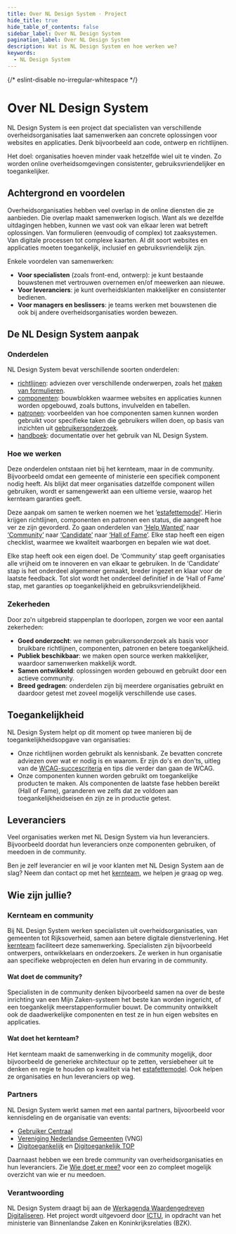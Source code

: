 ```yaml
---
title: Over NL Design System · Project
hide_title: true
hide_table_of_contents: false
sidebar_label: Over NL Design System
pagination_label: Over NL Design System
description: Wat is NL Design System en hoe werken we?
keywords:
  - NL Design System
---
```


{/* eslint-disable  no-irregular-whitespace */}

# Over NL Design System

NL Design System is een project dat specialisten van verschillende overheidsorganisaties laat samenwerken aan concrete oplossingen voor websites en applicaties. Denk bijvoorbeeld aan code, ontwerp en richtlijnen.

Het doel: organisaties hoeven minder vaak hetzelfde wiel uit te vinden. Zo worden online overheidsomgevingen consistenter, gebruiksvriendelijker en toegankelijker.

## Achtergrond en voordelen

Overheidsorganisaties hebben veel overlap in de online diensten die ze aanbieden. Die overlap maakt samenwerken logisch. Want als we dezelfde uitdagingen hebben, kunnen we vast ook van elkaar leren wat betreft oplossingen. Van formulieren (eenvoudig of complex) tot zaaksystemen. Van digitale processen tot complexe kaarten. Al dit soort websites en applicaties moeten toegankelijk, inclusief en gebruiksvriendelijk zijn.

Enkele voordelen van samenwerken:

- **Voor specialisten** (zoals front-end, ontwerp): je kunt bestaande bouwstenen met vertrouwen overnemen en/of meewerken aan nieuwe.
- **Voor leveranciers**: je kunt overheidsklanten makkelijker en consistenter bedienen.
- **Voor managers en beslissers**: je teams werken met bouwstenen die ook bij andere overheidsorganisaties worden bewezen.

## De NL Design System aanpak

### Onderdelen

NL Design System bevat verschillende soorten onderdelen:

- [richtlijnen](/richtlijnen): adviezen over verschillende onderwerpen, zoals het [maken van formulieren](/richtlijnen/formulieren/).
- [componenten](/componenten): bouwblokken waarmee websites en applicaties kunnen worden opgebouwd, zoals buttons, invulvelden en tabellen.
- [patronen](/voorbeelden/patronen): voorbeelden van hoe componenten samen kunnen worden gebruikt voor specifieke taken die gebruikers willen doen, op basis van inzichten uit [gebruikersonderzoek](/voorbeelden/onderzoek).
- [handboek](/handboek/introductie): documentatie over het gebruik van NL Design System.

### Hoe we werken

Deze onderdelen ontstaan niet bij het kernteam, maar in de community. Bijvoorbeeld omdat een gemeente of ministerie een specifiek component nodig heeft. Als blijkt dat meer organisaties datzelfde component willen gebruiken, wordt er samengewerkt aan een ultieme versie, waarop het kernteam garanties geeft.

Deze aanpak om samen te werken noemen we het ‘[estafettemodel](/handboek/estafettemodel)’. Hierin krijgen richtlijnen, componenten en patronen een status, die aangeeft hoe ver ze zijn gevorderd. Zo gaan onderdelen van [‘Help Wanted’](/handboek/estafettemodel#help-wanted) naar [‘Community’](/handboek/estafettemodel#community) naar [‘Candidate’](/handboek/estafettemodel#candidate) naar [‘Hall of Fame’](/handboek/estafettemodel#hall-of-fame). Elke stap heeft een eigen checklist, waarmee we kwaliteit waarborgen en bepalen wie wat doet.

Elke stap heeft ook een eigen doel. De ‘Community’ stap geeft organisaties alle vrijheid om te innoveren en van elkaar te gebruiken. In de ‘Candidate’ stap is het onderdeel algemener gemaakt, breder ingezet en klaar voor de laatste feedback. Tot slot wordt het onderdeel definitief in de ‘Hall of Fame’ stap, met garanties op toegankelijkheid en gebruiksvriendelijkheid.

### Zekerheden

Door zo'n uitgebreid stappenplan te doorlopen, zorgen we voor een aantal zekerheden:

- **Goed onderzocht**: we nemen gebruikersonderzoek als basis voor bruikbare richtlijnen, componenten, patronen en betere toegankelijkheid.​
- **Publiek beschikbaar**: ​we maken open source werken makkelijker, waardoor samenwerken makkelijk wordt.​
- **Samen ontwikkeld**: oplossingen worden gebouwd en gebruikt door een actieve community.​
- **Breed gedragen**: onderdelen zijn bij meerdere organisaties gebruikt en daardoor getest met zoveel mogelijk verschillende use cases.

## Toegankelijkheid

NL Design System helpt op dit moment op twee manieren bij de toegankelijkheidsopgave van organisaties:

- Onze richtlijnen worden gebruikt als kennisbank. Ze bevatten concrete adviezen over wat er nodig is en waarom. Er zijn do's en don'ts, uitleg van de [WCAG-succescriteria](/wcag/introduction) en tips die verder dan gaan de WCAG.
- Onze componenten kunnen worden gebruikt om toegankelijke producten te maken. Als componenten de laatste fase hebben bereikt (Hall of Fame), garanderen we zelfs dat ze voldoen aan toegankelijkheidseisen én zijn ze in productie getest.

## Leveranciers

Veel organisaties werken met NL Design System via hun leveranciers. Bijvoorbeeld doordat hun leveranciers onze componenten gebruiken, of meedoen in de community.

Ben je zelf leverancier en wil je voor klanten met NL Design System aan de slag? Neem dan contact op met het [kernteam](/project/kernteam), we helpen je graag op weg.

## Wie zijn jullie?

### Kernteam en community

Bij NL Design System werken specialisten uit overheidsorganisaties, van gemeenten tot Rijksoverheid, samen aan betere digitale dienstverlening. Het [kernteam](/project/kernteam) faciliteert deze samenwerking. Specialisten zijn bijvoorbeeld ontwerpers, ontwikkelaars en onderzoekers. Ze werken in hun organisatie aan specifieke webprojecten en delen hun ervaring in de community.

#### Wat doet de community?

Specialisten in de community denken bijvoorbeeld samen na over de beste inrichting van een Mijn Zaken-systeem het beste kan worden ingericht, of een toegankelijk meerstappenformulier bouwt. De community ontwikkelt ook de daadwerkelijke componenten en test ze in hun eigen websites en applicaties.

#### Wat doet het kernteam?

Het kernteam maakt de samenwerking in de community mogelijk, door bijvoorbeeld de generieke architectuur op te zetten, versiebeheer uit te denken en regie te houden op kwaliteit via het [estafettemodel](/handboek/estafettemodel). Ook helpen ze organisaties en hun leveranciers op weg.

### Partners

NL Design System werkt samen met een aantal partners, bijvoorbeeld voor kennisdeling en de organisatie van events:

- [Gebruiker Centraal](https://www.gebruikercentraal.nl/)
- [Vereniging Nederlandse Gemeenten](https://vng.nl/) (VNG)
- [Digitoegankelijk](https://digitoegankelijk.nl/) en [Digitoegankelijk TOP](https://www.digitaleoverheid.nl/overzicht-van-alle-onderwerpen/digitale-inclusie/digitaal-toegankelijk/digitoegankelijk-toezichts-en-ondersteuningsprogramma/)

Daarnaast hebben we een brede community van overheidsorganisaties en hun leveranciers. Zie [Wie doet er mee?](/community/wie-doet-mee) voor een zo compleet mogelijk overzicht van wie er nu meedoen.

### Verantwoording

NL Design System draagt bij aan de [Werkagenda Waardengedreven Digitaliseren](https://www.digitaleoverheid.nl/werkagenda-waardengedreven-digitaliseren/#Borgen-van-privacy-verantwoord-datagebruik-en-vergroten-ransparantie-over-gegevensverwerking-en-uitwisseling-Overzicht). Het project wordt uitgevoerd door [ICTU](https://ictu.nl/), in opdracht van het ministerie van Binnenlandse Zaken en Koninkrijksrelaties (BZK).
